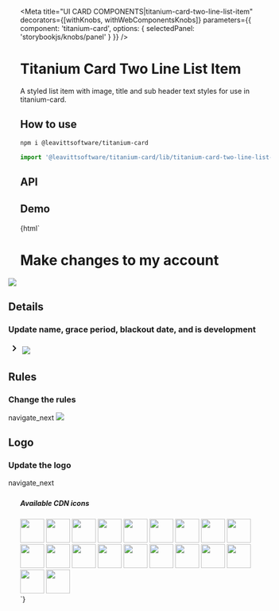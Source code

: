 

<Meta
  title="UI CARD COMPONENTS|titanium-card-two-line-list-item"
  decorators={[withKnobs, withWebComponentsKnobs]}
  parameters={{ component: 'titanium-card', options: { selectedPanel: 'storybookjs/knobs/panel' } }}
/>

# Titanium Card Two Line List Item

A styled list item with image, title and sub header text styles for use in titanium-card.

## How to use

```bash
npm i @leavittsoftware/titanium-card
```

```js
import '@leavittsoftware/titanium-card/lib/titanium-card-two-line-list-item';
```

## API

<Props of="titanium-card-two-line-list-item" />

## Demo

<Preview withToolbar>
  <Story name="Docs">
    {html`
      <style>
        ${h1} ${h5} main {
          margin: 0 -24px -24px -24px;
        }
        h5 {
          margin-top: 48px;
        }
      </style>
      <titanium-card>
        <h1>Make changes to my account</h1>
        <main>
          <titanium-card-two-line-list-item title="Details">
            <img src="https://cdn.leavitt.com/icons/icon-scoreboard-details.svg" />
            <h2>Details</h2>
            <h3>Update name, grace period, blackout date, and is development</h3>
            <svg viewBox="0 0 24 24" style="height: 24px; width: 24px; flex-shrink: 0;">
              <path d="M10 6L8.59 7.41 13.17 12l-4.58 4.59L10 18l6-6z" />
            </svg>
          </titanium-card-two-line-list-item>
          <titanium-card-two-line-list-item title="Rules">
            <img src="https://cdn.leavitt.com/icons/icon-rules.svg" />
            <h2>Rules</h2>
            <h3>Change the rules</h3>
            <mwc-icon>navigate_next</mwc-icon>
          </titanium-card-two-line-list-item>
          <titanium-card-two-line-list-item title="Logo">
            <img src="https://cdn.leavitt.com/icons/icon-logo.svg" />
            <h2>Logo</h2>
            <h3>Update the logo</h3>
            <mwc-icon>navigate_next</mwc-icon>
          </titanium-card-two-line-list-item>
        </main>
      </titanium-card>
      <h5>Available CDN icons</h5>
      <div>
        <img height="48" src="https://cdn.leavitt.com/icons/icon-logo.svg" />
        <img height="48" src="https://cdn.leavitt.com/icons/icon-scoreboard-prizes.svg" />
        <img height="48" src="https://cdn.leavitt.com/icons/icon-delete-logo.svg" />
        <img height="48" src="https://cdn.leavitt.com/icons/icon-rules.svg" />
        <img height="48" src="https://cdn.leavitt.com/icons/icon-scoreboard-details.svg" />
        <img height="48" src="https://cdn.leavitt.com/icons/icon-carousel.svg" />
        <img height="48" src="https://cdn.leavitt.com/icons/icon-name-division.svg" />
        <img height="48" src="https://cdn.leavitt.com/icons/icon-reminder.svg" />
        <img height="48" src="https://cdn.leavitt.com/icons/icon-company-manager.svg" />
        <img height="48" src="https://cdn.leavitt.com/icons/icon-domo.svg" />
        <img height="48" src="https://cdn.leavitt.com/icons/icon-employees.svg" />
        <img height="48" src="https://cdn.leavitt.com/icons/icon-log-parser.svg" />
        <img height="48" src="https://cdn.leavitt.com/icons/icon-pcms.svg" />
        <img height="48" src="https://cdn.leavitt.com/icons/icon-permissions.svg" />
        <img height="48" src="https://cdn.leavitt.com/icons/icon-prod-budgets.svg" />
        <img height="48" src="https://cdn.leavitt.com/icons/icon-email-initial.svg" />
        <img height="48" src="https://cdn.leavitt.com/icons/icon-email-recipients.svg" />
        <img height="48" src="https://cdn.leavitt.com/icons/icon-email-reminder.svg" />
        <img height="48" src="https://cdn.leavitt.com/icons/icon-event-details.svg" />
        <img height="48" src="https://cdn.leavitt.com/icons/icon-participants.svg" />
      </div>
    `}

  </Story>
</Preview>
